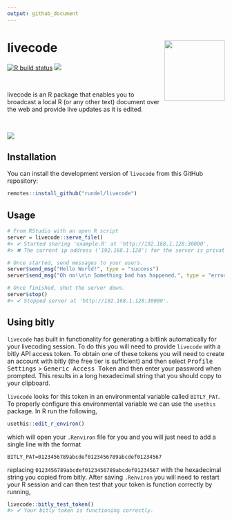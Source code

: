 ```yaml
---
output: github_document
---
```

# livecode <img src='man/figures/logo.png' align="right" height="140" />

<!-- badges: start -->
[![R build status](https://github.com/rundel/livecode/workflows/R-CMD-check/badge.svg)](https://github.com/rundel/livecode/actions?query=workflow%3AR-CMD-check)
![](https://img.shields.io/badge/lifecycle-experimental-orange.svg)
<!-- badges: end -->

<br/>

livecode is an R package that enables you to broadcast a local R (or any other text) document over the web and provide live updates as it is edited.

<br/>

![](man/figures/livecode.png)


## Installation

You can install the development version of `livecode` from this GitHub repository:

``` r
remotes::install_github("rundel/livecode")
```

## Usage

``` r
# From RStudio with an open R script
server = livecode::serve_file()
#> ✔ Started sharing 'example.R' at 'http://192.168.1.128:30000'.
#> ✖ The current ip address ('192.168.1.128') for the server is private, only users on the same local network are likely to be able to connect.

# Once started, send messages to your users.
server$send_msg("Hello World!", type = "success")
server$send_msg("Oh no!\n\n Something bad has happened.", type = "error")

# Once finished, shut the server down.
server$stop()
#> ✔ Stopped server at 'http://192.168.1.128:30000'.
```

## Using bitly

`livecode` has built in functionality for generating a bitlink automatically for your livecoding session. To do this you will need to provide `livecode` with a bitly API access token. To obtain one of these tokens you will need to create an account with bitly (the free tier is sufficient) and then select <kbd>Profile Settings</kbd> > <kbd>Generic Access Token</kbd> and then enter your password when prompted. This results in a long hexadecimal string that you should copy to your clipboard.

`livecode` looks for this token in an environmental variable called `BITLY_PAT`. To properly configure this environmental variable we can use the `usethis` package. In R run the following,

```r
usethis::edit_r_environ()
```

which will open your `.Renviron` file for you and you will just need to add a single line with the format

```
BITLY_PAT=0123456789abcdef0123456789abcdef01234567
```

replacing `0123456789abcdef0123456789abcdef01234567` with the hexadecimal string you copied from bitly. After saving `.Renviron` you will need to restart your R session and can then test that your token is function correctly by running,

```r
livecode::bitly_test_token()
#> ✔ Your bitly token is functioning correctly.
```

